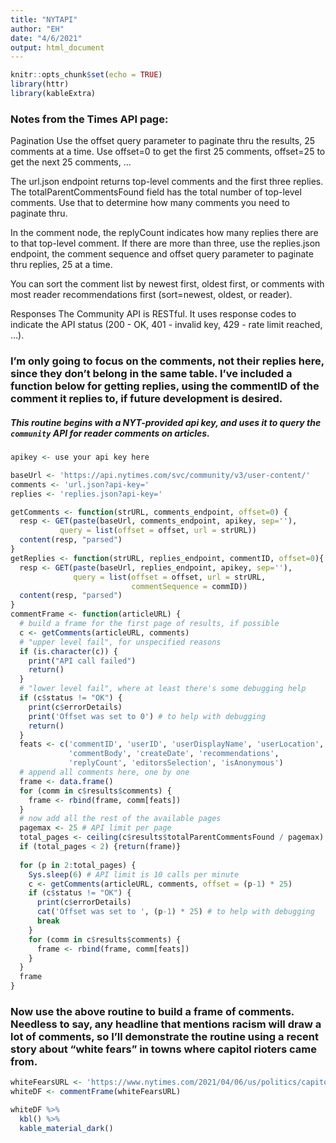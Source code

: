 ```yaml
---
title: "NYTAPI"
author: "EH"
date: "4/6/2021"
output: html_document
---
```


```r
knitr::opts_chunk$set(echo = TRUE)
library(httr)
library(kableExtra)
```

### Notes from the Times API page:

Pagination
Use the offset query parameter to paginate thru the results, 25 comments at a time. Use offset=0 to get the first 25 comments, offset=25 to get the next 25 comments, ...

The url.json endpoint returns top-level comments and the first three replies. The totalParentCommentsFound field has the total number of top-level comments. Use that to determine how many comments you need to paginate thru.

In the comment node, the replyCount indicates how many replies there are to that top-level comment. If there are more than three, use the replies.json endpoint, the comment sequence and offset query parameter to paginate thru replies, 25 at a time.

You can sort the comment list by newest first, oldest first, or comments with most reader recommendations first (sort=newest, oldest, or reader).

Responses
The Community API is RESTful. It uses response codes to indicate the API status (200 - OK, 401 - invalid key, 429 - rate limit reached, ...).

### I'm only going to focus on the comments, not their replies here, since they don't belong in the same table.  I've included a function below for getting replies, using the commentID of the comment it replies to, if future development is desired.

##### This routine begins with a NYT-provided api key, and uses it to query the `community` API for reader comments on articles.

```r
apikey <- use your api key here
```

```r
baseUrl <- 'https://api.nytimes.com/svc/community/v3/user-content/'
comments <- 'url.json?api-key='
replies <- 'replies.json?api-key='

getComments <- function(strURL, comments_endpoint, offset=0) {
  resp <- GET(paste(baseUrl, comments_endpoint, apikey, sep=''),
           query = list(offset = offset, url = strURL))
  content(resp, "parsed")
}
getReplies <- function(strURL, replies_endpoint, commentID, offset=0){
  resp <- GET(paste(baseUrl, replies_endpoint, apikey, sep=''),
              query = list(offset = offset, url = strURL,
                           commentSequence = commID))
  content(resp, "parsed")
}
commentFrame <- function(articleURL) {
  # build a frame for the first page of results, if possible
  c <- getComments(articleURL, comments)
  # "upper level fail", for unspecified reasons
  if (is.character(c)) {
    print("API call failed")
    return()
  }
  # "lower level fail", where at least there's some debugging help
  if (c$status != "OK") {
    print(c$errorDetails)
    print('Offset was set to 0') # to help with debugging
    return()
  }
  feats <- c('commentID', 'userID', 'userDisplayName', 'userLocation',
             'commentBody', 'createDate', 'recommendations', 
             'replyCount', 'editorsSelection', 'isAnonymous')
  # append all comments here, one by one
  frame <- data.frame()
  for (comm in c$results$comments) {
    frame <- rbind(frame, comm[feats])
  }
  # now add all the rest of the available pages
  pagemax <- 25 # API limit per page
  total_pages <- ceiling(c$results$totalParentCommentsFound / pagemax)
  if (total_pages < 2) {return(frame)}
  
  for (p in 2:total_pages) {
    Sys.sleep(6) # API limit is 10 calls per minute
    c <- getComments(articleURL, comments, offset = (p-1) * 25)
    if (c$status != "OK") {
      print(c$errorDetails)
      cat('Offset was set to ', (p-1) * 25) # to help with debugging
      break
    }
    for (comm in c$results$comments) {
      frame <- rbind(frame, comm[feats])
    }
  }
  frame
}
```

### Now use the above routine to build a frame of comments.  Needless to say, any headline that mentions racism will draw a lot of comments, so I'll demonstrate the routine using a recent story about "white fears" in towns where capitol rioters came from.

```r
whiteFearsURL <- 'https://www.nytimes.com/2021/04/06/us/politics/capitol-riot-study.html'
whiteDF <- commentFrame(whiteFearsURL)
```

```r
whiteDF %>%
  kbl() %>%
  kable_material_dark()
```